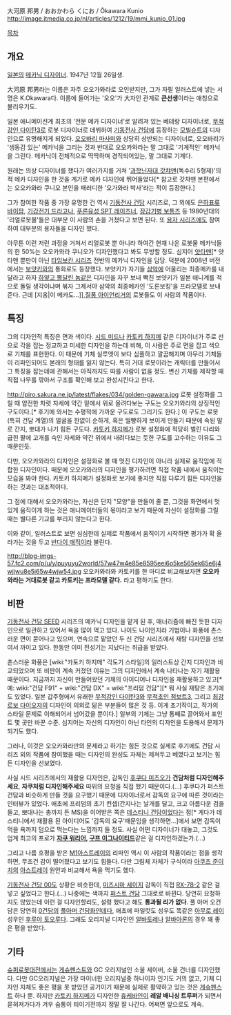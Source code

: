 大河原 邦男 / おおかわら くにお / Ōkawara Kunio
http://image.itmedia.co.jp/nl/articles/1212/19/mmi_kunio_01.jpg

[[목차]]
== 개요 ==
[[일본]]의 [[메카닉 디자이너]]. 1947년 12월 26일생.

大河原 邦男라는 이름은 자주 오오가와라로 오인받지만, 그가 자필 일러스트에 넣는 서명은 K.Okawara다.
이름에 들어가는 '오오'가 大자인 관계로 '''큰선생'''이라는 애칭으로 불리우기도.

일본 애니메이션계 최초의 '전문 메카 디자이너'로 알려져 있는 베테랑 디자이너로, [[무적강인 다이탄3]]로 로봇 디자이너로 데뷔하여 [[기동전사 건담]]에 등장하는 [[모빌슈트]]의 디자인으로 유명해지게 되었다.
[[오오바리 마사미]]와 상당히 상반되는 디자이너로, 오오바리가 '생동감 있는' 메카닉을 그리는 것과 반대로 오오카와라는 말 그대로 '기계적인' 메카닉을 그린다. 메카닉이 전체적으로 딱딱하며 경직되어있는, 말 그대로 기계다. 

원래는 의상 디자이너를 했다가 여러가지를 거쳐 '[[과학닌자대 갓챠맨]](독수리 5형제)'의 적 메카 디자인을 한 것을 계기로 메카 디자인에 뛰어들었다[* 참고로 갓챠맨 본편에서는 오오카와라 쿠니오 본인을 패러디한 '오가와라 박사'라는 적이 등장한다.]

그가 참여한 작품 중 가장 유명한 건 역시 [[기동전사 건담]] 시리즈로, 그 외에도 [[은하표류 바이팜]], [[기갑전기 드라고나]], [[푸른유성 SPT 레이즈너]], [[장갑기병 보톰즈]] 등 1980년대의 '리얼로봇물'들은 대부분 이 사람의 손을 거쳤다고 보면 된다. 또 [[용자 시리즈]]에도 참여하여 대부분의 용자들을 디자인 했다.

아무튼 이런 저런 과정을 거쳐서 리얼로봇 뿐 아니라 하여간 현재 나온 로봇물 메카닉들의 한 50%는 오오카와라 쿠니오가 디자인했다고 봐도 무방할 정도. 심지어 [[얏타맨]][* 얏타맨 뿐만이 아닌 [[타임보칸 시리즈]] 전반의 메카닉 디자인을 담당. 덕분에 2008년 버전에서는 [[보얏키]]와의 통화로도 등장했다. 보얏키가 자기들 [[삼악]]에 어울리는 최종메카를 내달라고 하자 [[건담|하얗고 뿔달린 놈]]같은 디자인을 자꾸 보내 빡친 보얏키가 일본 애니계를 적으로 돌릴 생각이냐며 볶자 그제서야 삼악의 최종메카인 '도론보킹'을 프라모델로 보내준다. 근데 [지옹|이 메카도...]],[[질풍 아이언리거]]의 로봇들도 이 사람의 작품이다.

== 특징 ==
그의 디자인적 특징은 면과 색이다. [[시드 미드]]나 [[카토키 하지메]] 같은 디자이너가 주로 선으로 각을 잡는 정교하고 미세한 디자인을 하는데 비해, 이 사람은 주로 면을 잡고 색으로 기체를 표현한다. 이 때문에 기체 실루엣이 보다 심플하고 깔끔해지며 아무리 기체들이 리파인되어도 본래의 형태를 잃지 않는다. 특히 거대 로봇이라는 캐릭터를 만들어서 그 특징을 잡는데에 관해서는 아직까지도 따를 사람이 없을 정도. 변신 기체를 제작할 때 직접 나무를 깎아서 구조를 확인해 보고 완성시킨다고 한다.

http://piro.sakura.ne.jp/latest/flakes/034/golden-gawara.jpg
로봇 설정화를 그릴 때 얌전한 차렷 자세에 약간 밑에서 위로 올려다보는 구도는 오오카와라의 상징적인 구도이다.[* 후기에 와서는 수평적에 가까운 구도로도 그리기도 한다.]
이 구도는 로봇(특히 건담 계열)의 얼굴을 한없이 순하게, 혹은 띨빵하게 보이게 만들기 때문에 속된 말로 간지, 뽀대가 나기 힘든 구도다. [[카토키 하지메]]가 로봇 설정화에 적당히 벌린 다리와 굽힌 팔에 고개를 숙인 자세와 약간 위에서 내려다보는 듯한 구도를 고수하는 이유도 그 때문인듯.

다만, 오오카와라의 디자인은 설정화로 볼 때 멋진 디자인이 아니라 실제로 움직임에 적합한 디자인이다. 때문에 오오카와라의 디자인을 평가하려면 직접 작품 내에서 움직이는 모습을 봐야 한다. 카토키 하지메가 설정화로 보기에 좋지만 직접 다루기 힘든 디자인을 하는 것과는 대조적이다. 

그 점에 대해서 오오카와라는, 자신은 단지 "모양"을 만들어 줄 뿐, 그것을 화면에서 멋있게 움직이게 하는 것은 애니메이터들의 몫이라고 보기 때문에 자신이 설정화를 그릴 때는 별다른 기교를 부리지 않는다고 한다.

이와 같이, 일러스트로 보면 심심한데 실제로 작품에서 움직이기 시작하면 평가가 확 올라가는 것을 두고 [[반다이 매직]]이라 불린다.

http://blog-imgs-57.fc2.com/p/u/y/puyuyu2world/57w47w4e85e8595eei6o5ke565ek65e6j4wjjwu8e5i65w4wjw54.jpg
오오카와라와 카토키를 한 마디로 비교해보자면 '''오오카와라는 거대로봇 같고 카토키는 프라모델 같다.''' 라고 평하기도 한다.

== 비판 ==
[[기동전사 건담 SEED]] 시리즈의 메카닉 디자인을 맡게 된 후, 매너리즘에 빠진 듯한 디자인으로 일관하고 있어서 욕을 많이 먹고 있다. 나이도 나이인지라 기법이나 화풍에 촌스러운 면이 묻어나고 있으며, 연속으로 맡았던 두 신 건담 시리즈에서 재탕 디자인을 선보여서 까이고 있다. 한동안 이미 전성기는 지났다는 취급을 받았다.

촌스러운 화풍은 [wiki:"카토키 하지메" 각도기 스타일]의 일러스트상 간지 디자인과 비교되었으며 또 비판이 계속 커졌던 이유는 그의 디자인에서 계속 나타나는 자기 재활용 때문이다. 지금까지 자신이 만들어왔던 기체의 아이디어나 디자인을 재활용하고 있고[* 예: wiki:"건담 F91" + wiki:"건담 DX" = wiki:"프리덤 건담"][* 뭐 사실 재탕은 초기에도 있었다. 일본 갑주형에서 유래한 [[무적강인 다이탄3]]와 [[무적초인 점보트3]], 그리고 [[최강로보 다이오쟈]]의 디자인이 의외로 닮은 부분들이 많은 것 등. 이게 초기작이고, 작가의 스타일 문제로 이해되어서 넘어갔을 뿐이다.] 일부의 기체는 그냥 통째로 끌어와서 포인트 몇 곳만 바꾼 수준. 심지어는 자신의 디자인이 아닌 타인의 디자인을 도용해서 문제가 되기도 했다.

그러나, 이것은 오오카와라만의 문제라고 하기는 힘든 것으로 실제로 후기에도 건담 시리즈 외의 작품에 참여했을 때는 디자인의 완성도 자체는 제쳐두고 베꼈다고 보기는 힘든 디자인을 선보였다. 

사실 시드 시리즈에서의 재활용 디자인은, 감독인 [[후쿠다 미츠오]]가 '''건담처럼 디자인해주세요''', '''자쿠처럼 디자인해주세요''' 따위의 요청을 직접 했기 때문이다.(...) 후쿠다가 퍼스트 건담과 비슷하게 만들 것을 요구했기 때문에 디자이너로서 감독의 요구에 따른 것이라는 인터뷰가 있었다. 애초에 프리덤의 초기 컨셉(간지나는 날개를 달고, 크고 아름다운 검을 들고, 뽀대나는 총까지 든 MS)을 이어받은 쪽은 [[데스티니 건담]]이었다는 점[* 게다가 데스티니에서  재활용 된 아이디어도 '감독의 요구'때문임을 생각하면...]에서 보면 감독이 먹을 욕까지 덤으로 먹는다는 느낌까지 들 정도. 사실 어떤 디자이너가 대놓고, 그것도 업계 최고의 프로가 '''[[자쿠 워리어]], [[구프 이그나이티드]]'''같은 걸 디자인하겠는가.(...) 

그리고 나름 호평을 받은 [[M1아스트레이]]의 리파인 역시 이 사람의 작품이라는 점을 생각하면, 무조건 감이 떨어졌다고 보기도 힘들다. 다만 그림체 자체가 구식이라 [[아쿠츠 준이치]]의 [[아스트레이]] 원안과 비교해서 욕을 먹기도 했다.

[[기동전사 건담 00]]도 상황은 비슷한데, [[미즈시마 세이지]] 감독이 직접 [[RX-78-2]] 같은 걸 넣고 싶었다고 한다.(...) 나중에는 색까지 [[퍼스트 건담]] 그대로로 바뀐다. 당연히 요청하지도 않았는데 이런 걸 디자인할리도, 설령 했다고 해도 '''통과될 리가 없다'''. 풀 아머 오건담은 당연히 [[0건담]]의 [[풀아머 건담]]화인데다, 애초에 파일럿도 성우도 똑같은 [[아무로 레이]] 성우인 [[후루야 토오루]]다. 그래도 오리지널 디자인인 [[알바토레]]나 [[알바아론]]의 경우 꽤 좋은 평을 받았다.



== 기타 ==
[[슈퍼로봇대전]]에서는 [[게슈펜스트]]와 GC 오리지널인 소울 세이버, 소울 건너를 디자인했다. 다만 GC오리지널은 가장 마이너한 오리지널중 하나이자 인기도 거의 없고, 기체 디자인 자체도 좋은 평을 못 받았던 공기이기 때문에 실제로 활약하고 있는 것은 [[게슈펜스트]] 하나 뿐. 하지만 [[카토키 하지메]]가 디자인한 [[휴케바인]]이 '''레알 배니싱 트루퍼'''가 되면서 묻혀져가다가 겨우 숨통이 틔이기전까지 정말 잘 나간다. 어쩌면 앞으로도 계속.
